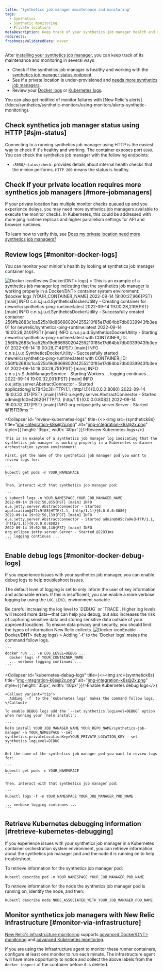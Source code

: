 ```yaml
---
title: 'Synthetics job manager maintenance and monitoring'
tags:
  - Synthetics
  - Synthetic monitoring
  - Private locations
metaDescription: Keep track of your synthetics job manager health and status.
redirects:
freshnessValidatedDate: never
---
```




After [installing your synthetics job manager](/docs/synthetics/synthetic-monitoring/private-locations/install-job-manager), you can keep track of its maintenance and monitoring in several ways:

* Check if the synthetics job manager is healthy and working with the [synthetics job manager status endpoint](#sjm-status).
* See if a private location is under-provisioned and [needs more synthetics job managers](#more-jobmanagers).
* Review your [Docker logs](#monitor-docker-logs) or [Kubernetes logs](#monitor-docker-logs).

<Callout variant="tip">
  You can also get notified of monitor failures with [New Relic's alerts](/docs/synthetics/synthetic-monitors/using-monitors/alerts-synthetic-monitoring).
</Callout>

## Check synthetics job manager status using HTTP [#sjm-status]

Connecting to a running synthetics job manager using HTTP is the easiest way to check if it's healthy and working. The container exposes port `8080`. You can check the synthetics job manager with the following endpoints:

* `:8080/status/check`: provides details about internal health checks that the minion performs. `HTTP 200` means the status is healthy.

## Check if your private location requires more synthetics job managers [#more-jobmanagers]

If your private location has multiple monitor checks queued up and you experience delays, you may need more synthetics job managers available to execute the monitor checks. In Kubernetes, this could be addressed with more ping runtime replicas and higher parallelism settings for API and browser runtimes.

To learn how to verify this, see [Does my private location need more synthetics job managers?](/docs/synthetics/synthetic-monitoring/private-locations/monitor-private-locations/#more-minions)

## Review logs [#monitor-docker-logs]

You can monitor your minion's health by looking at synthetics job manager container logs.

<CollapserGroup>
  <Collapser
    id="review-docker-logs"
    title={<><img src={syntheticDocker} title="Docker icon" alt="Docker icon" style={{ height: '35px', width: '40px' }}/>Review <DNT>Docker/DNT> logs</>}
  >
    This is an example of a synthetics job manager log indicating that the synthetics job manager is working properly in a <DNT>Docker/DNT> container system environment:
    ```
    $docker logs [YOUR_CONTAINER_NAME]
      2022-09-14 19:00:27,966{PST} [main] INFO  c.n.s.j.u.d.SyntheticsDockerUtility - Creating container for newrelic/synthetics-ping-runtime:latest
      2022-09-14 19:00:28,239{PST} [main] INFO  c.n.s.j.u.d.SyntheticsDockerUtility - Successfully created container 256ffb2683c1ca525b19d866980204255210f85e17d64bb7db0339943fb3ee01 for newrelic/synthetics-ping-runtime:latest
      2022-09-14 19:00:28,240{PST} [main] INFO  c.n.s.j.u.d.SyntheticsDockerUtility - Starting newrelic/synthetics-ping-runtime:latest with CONTAINER_ID: 256ffb2683c1ca525b19d866980204255210f85e17d64bb7db0339943fb3ee01
      2022-09-14 19:00:28,714{PST} [main] INFO  c.n.s.j.u.d.SyntheticsDockerUtility - Successfully started newrelic/synthetics-ping-runtime:latest with CONTAINER_ID: 256ffb2683c1ca525b19d866980204255210f85e17d64bb7db0339943fb3ee01
      2022-09-14 19:00:28,751{PST} [main] INFO  c.n.s.j.s.S.JobManagerService - Starting Workers
      ... logging continues ...
      2022-09-14 19:00:32,001{PST} [main] INFO  o.e.jetty.server.AbstractConnector - Started application@1c7843c3{HTTP/1.1, (http/1.1)}{0.0.0.0:8080}
      2022-09-14 19:00:32,017{PST} [main] INFO  o.e.jetty.server.AbstractConnector - Started admin@1c0e4262{HTTP/1.1, (http/1.1)}{0.0.0.0:8082}
      2022-09-14 19:00:32,017{PST} [main] INFO  org.eclipse.jetty.server.Server - Started @151139ms
    ```
  </Collapser>

  <Collapser
    id="review-kubernetes-logs"
    title={<><img src={synthetick8s} title="img-integration-k8s@2x.png" alt="img-integration-k8s@2x.png" style={{ height: '35px', width: '40px' }}/>Review Kubernetes logs</>}
  >
    This is an example of a synthetics job manager log indicating that the synthetics job manager is working properly in a Kubernetes container orchestration system environment:

    First, get the name of the synthetics job manager pod you want to review logs for:

    ```
    kubectl get pods -n YOUR_NAMESPACE
    ```

    Then, interact with that synthetics job manager pod:

    ```
    $ kubectl logs -n YOUR_NAMESPACE YOUR_JOB_MANAGER_NAME
    2022-09-14 19:02:50,055{PST} [main] INFO  o.e.jetty.server.AbstractConnector - Started application@472c9f88{HTTP/1.1, (http/1.1)}{0.0.0.0:8080}
    2022-09-14 19:02:50,139{PST} [main] INFO  o.e.jetty.server.AbstractConnector - Started admin@605c7a9e{HTTP/1.1, (http/1.1)}{0.0.0.0:8082}
    2022-09-14 19:02:50,140{PST} [main] INFO  org.eclipse.jetty.server.Server - Started @22831ms
    ... logging continues ...
    ```
  </Collapser>
</CollapserGroup>

## Enable debug logs [#monitor-docker-debug-logs]

If you experience issues with your synthetics job manager, you can enable debug logs to help troubleshoot issues.

The default level of logging is set to only inform the user of key information and actionable errors. If this is insufficient, you can enable a more verbose logging by using the `LOG_LEVEL` environment variable.

<Callout variant="important">
    Be careful increasing the log level to `DEBUG` or `TRACE`. Higher log levels will record more data—that can help you debug, but also increases the risk of capturing sensitive data and storing sensitive data outside of your approved locations. To ensure data privacy and security, you should limit the types of information New Relic collects.
</Callout>

<CollapserGroup>
  <Collapser
    id="docker-debug-logs"
    title={<><img src={syntheticDocker} title="Docker icon" alt="Docker icon" style={{ height: '35px', width: '40px' }}/>Enable <DNT>Docker/DNT> debug logs</>}
  >
    <Callout variant="tip">
      Adding `-f` to the `Docker logs` makes the command follow logs.
    </Callout>

    ```
    docker run ... -e LOG_LEVEL=DEBUG ...
      docker logs -f YOUR_CONTAINER_NAME
      ... verbose logging continues ...
    ```
  </Collapser>

  <Collapser
    id="kubernetes-debug-logs"
    title={<><img src={synthetick8s} title="img-integration-k8s@2x.png" alt="img-integration-k8s@2x.png" style={{ height: '35px', width: '40px' }}/>Enable Kubernetes debug logs</>}
  >
    <Callout variant="tip">
      Adding `-f` to the `Kubernetes logs` makes the command follow logs.
    </Callout>

    To enable DEBUG logs add the `--set synthetics.logLevel=DEBUG` option when running your `helm install`:

    ```
    helm install YOUR_JOB_MANAGER_NAME YOUR_REPO_NAME/synthetics-job-manager -n YOUR_NAMESPACE --set synthetics.privateLocationKey=YOUR_PRIVATE_LOCATION_KEY --set synthetics.logLevel=DEBUG
    ```

    Get the name of the synthetics job manager pod you want to review logs for:

    ```
    kubectl get pods -n YOUR_NAMESPACE
    ```

    Then, interact with that synthetics job manager pod:

    ```
    kubectl logs -f -n YOUR_NAMESPACE YOUR_JOB_MANAGER_POD_NAME

    ... verbose logging continues ...
    ```
  </Collapser>
</CollapserGroup>

## Retrieve Kubernetes debugging information [#retrieve-kubernetes-debugging]

If you experience issues with your synthetics job manager in a Kubernetes container orchestration system environment, you can retrieve information about the synthetics job manager pod and the node it is running on to help troubleshoot.

To retrieve information for the synthetics job manager pod:

```
kubectl describe pod -n YOUR_NAMESPACE YOUR_JOB_MANAGER_POD_NAME
```

To retrieve information for the node the synthetics job manager pod is running on, identify the node, and then:

```
kubectl describe node NODE_ASSOCIATED_WITH_YOUR_JOB_MANAGER_POD_NAME
```

## Monitor synthetics job managers with New Relic Infrastructure [#monitor-via-infrastructure]

[New Relic's infrastructure monitoring](/docs/infrastructure) supports [advanced <DNT>Docker/DNT> monitoring](/docs/infrastructure/new-relic-infrastructure/data-instrumentation/docker-instrumentation-infrastructure) and [advanced Kubernetes monitoring](/docs/integrations/kubernetes-integration/get-started/introduction-kubernetes-integration).

If you are using the infrastructure agent to monitor these runner containers, configure at least one monitor to run each minute. The infrastructure agent will have more opportunity to notice and collect the above labels from the `docker inspect` of the container before it is deleted.
